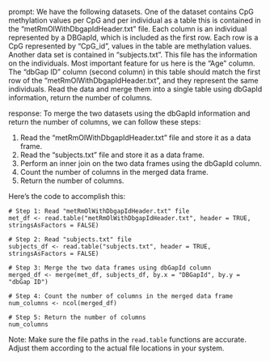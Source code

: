 prompt:
We have the following datasets. One of the dataset contains CpG methylation values per CpG and per individual as a table this is contained in the “metRmOlWithDbgapIdHeader.txt” file. Each column is an individual represented by a DBGapId, which is included as the first row. Each row is a CpG represented by "CpG_id", values in the table are methylation values. Another data set is contained in “subjects.txt”. This file has the information on the individuals. Most important feature for us here is the "Age" column. The "dbGap ID" column (second column) in this table should match the first row of the "metRmOlWithDbgapIdHeader.txt", and they represent the same individuals. 
Read the data and merge them into a single table using dbGapId information, return the number of columns.

response:
To merge the two datasets using the dbGapId information and return the number of columns, we can follow these steps:

1. Read the "metRmOlWithDbgapIdHeader.txt" file and store it as a data frame.
2. Read the "subjects.txt" file and store it as a data frame.
3. Perform an inner join on the two data frames using the dbGapId column.
4. Count the number of columns in the merged data frame.
5. Return the number of columns.

Here's the code to accomplish this:

```
# Step 1: Read "metRmOlWithDbgapIdHeader.txt" file
met_df <- read.table("metRmOlWithDbgapIdHeader.txt", header = TRUE, stringsAsFactors = FALSE)

# Step 2: Read "subjects.txt" file
subjects_df <- read.table("subjects.txt", header = TRUE, stringsAsFactors = FALSE)

# Step 3: Merge the two data frames using dbGapId column
merged_df <- merge(met_df, subjects_df, by.x = "DBGapId", by.y = "dbGap ID")

# Step 4: Count the number of columns in the merged data frame
num_columns <- ncol(merged_df)

# Step 5: Return the number of columns
num_columns
```

Note: Make sure the file paths in the `read.table` functions are accurate. Adjust them according to the actual file locations in your system.
